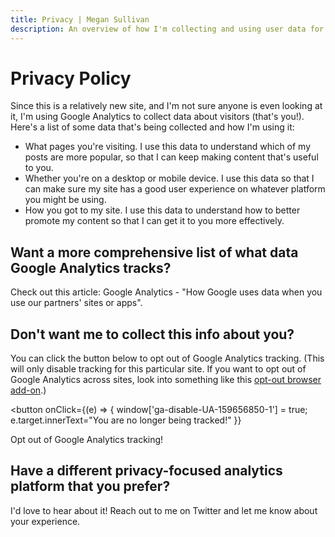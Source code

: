 ```yaml
---
title: Privacy | Megan Sullivan
description: An overview of how I'm collecting and using user data for this site
---
```



# Privacy Policy

Since this is a relatively new site, and I'm not sure anyone is even looking at it, I'm using Google Analytics to collect data about visitors (that's you!). Here's a list of some data that's being collected and how I'm using it:

* What pages you're visiting. I use this data to understand which of my posts are more popular, so that I can keep making content that's useful to you.
* Whether you're on a desktop or mobile device. I use this data so that I can make sure my site has a good user experience on whatever platform you might be using.
* How you got to my site. I use this data to understand how to better promote my content so that I can get it to you more effectively.

## Want a more comprehensive list of what data Google Analytics tracks?

Check out this article: <OutboundLink href="http://www.google.com/policies/privacy/partners/">Google Analytics - "How Google uses data when you use our partners' sites or apps"</OutboundLink>.

## Don't want me to collect this info about you?

You can click the button below to opt out of Google Analytics tracking. (This will only disable tracking for this particular site. If you want to opt out of Google Analytics across sites, look into something like this [opt-out browser add-on](https://tools.google.com/dlpage/gaoptout).)

<button
  onClick={(e) => {
    window['ga-disable-UA-159656850-1'] = true;
    e.target.innerText="You are no longer being tracked!"
  }}
>
  Opt out of Google Analytics tracking!
</button>

## Have a different privacy-focused analytics platform that you prefer?

I'd love to hear about it! Reach out to me on Twitter and let me know about your experience.